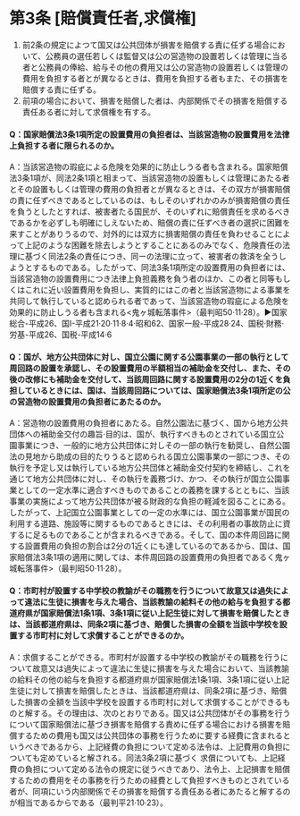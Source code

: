 # 第3条 [賠償責任者,求償権]

1. 前2条の規定によつて国又は公共団体が損害を賠償する責に任ずる場合において、公務員の選任若しくは監督又は公の営造物の設置若しくは管理に当る者と公務員の俸給、給与その他の費用又は公の営造物の設置若しくは管理の費用を負担する者とが異なるときは、費用を負担する者もまた、その損害を賠償する責に任ずる。
2. 前項の場合において、損害を賠償した者は、内部関係でその損害を賠償する責任ある者に対して求償権を有する。


#### Q：国家賠償法3条1項所定の設置費用の負担者は、当該営造物の設置費用を法律上負担する者に限られるのか。 

A：当該営造物の瑕疵による危険を効果的に防止しうる者も含まれる。国家賠償法3条1項が、同法2条1項と相まって、当該営造物の設置もしくは管理にあたる者とその設置もしくは管理の費用の負担者とが異なるときは、その双方が損害賠償の責に任ずべきであるとしているのは、もしそのいずれかのみが損害賠償の責任を負うとしたとすれば、被害者たる国民が、そのいずれに賠償責任を求めるべきであるかを必ずしも明確にしえないため、賠償の責に任ずべき者の選択に困難を来すことがありうるので、対外的には双方に損害賠償の責任を負わせることによって上記のような困難を除去しようとすることにあるのみでなく、危険責任の法理に基づく同法2条の責任につき、同ーの法理に立って、被害者の救済を全うしようとするものである。したがって、同法3条1項所定の設置費用の負担者には、当該営造物の設置費用につき法律上負担義務を負う者のほか、この者と同等もしくはこれに近い設置費用を負担し、実質的にはこの者と当該営造物による事業を共同して執行していると認められる者であって、当該営造物の瑕疵による危険を効果的に防止しうる者も含まれる<鬼ヶ城転落事件>（最判昭50·11·28）。▶国家総合-平成26、国I-平成21·20·11·8·4·昭和62、国家一般-平成28·24、国税·財務·労基-平成26、国税-平成14·6 

#### Q：国が、地方公共団体に対し、国立公園に関する公園事業の一部の執行として周回路の設置を承認し、その設置費用の半額相当の補助金を交付し、また、その後の改修にも補助金を交付して、当該周回路に関する設置費用の2分の1近くを負担しているときには、国は、当該周回路については、国家賠償法3条1項所定の公の営造物の設置費用の負担者にあたるのか。 

A：営造物の設置費用の負担者にあたる。自然公園法に基づく、国から地方公共団体への補助金交付の趣旨·目的は、国が、執行すべきものとされている国立公園事業につき、一般的に地方公共団体に対しその一部の執行を勧奨し、自然公園法の見地から助成の目的たりうると認められる国立公園事業の一部につき、その執行を予定し又は執行している地方公共団体と補助金交付契約を締結し、これを通じて地方公共団体に対し、その執行を義務づけ、かつ、その執行が国立公園事業としての一定水準に適合すべきものであることの義務を課するとともに、当該事業の実施によって地方公共団体が被る財政的な負担の軽減を図ることにある。したがって、上記国立公園事業としての一定の水準には、国立公園事業が国民の利用する道路、施設等に関するものであるときには、その利用者の事故防止に資するに足るものであることが含まれるべきである。そして、国の本件周回路に関する設置費用の負担の割合は2分の1近くにも達しているのであるから、国は、国家賠償法3条1項の適用に関しては、本件周回路の設置費用の負担者であるく鬼ヶ城転落事件>（最判昭50·11·28）。 

#### Q：市町村が設置する中学校の教諭がその職務を行うについて故意又は過失によって違法に生徒に損害を与えた場合、当該教諭の給料その他の給与を負担する都道府県が国家賠償法1条1項、3条1項に従い上記生徒に対して損害を賠償したときは、当該都道府県は、同条2項に基づき、賠償した損害の全額を当該中学校を設置する市町村に対して求償することができるのか。 

A：求償することができる。市町村が設置する中学校の教諭がその職務を行うについて故意又は過失によって違法に生徒に損害を与えた場合において、当該教諭の給料その他の給与を負担する都道府県が国家賠償法1条1項、3条1項に従い上記生徒に対して損害を賠償したときは、当該都道府県は、同条2項に基づき、賠償した損害の全額を当該中学校を設置する市町村に対して求償することができるものと解する。その理由は、次のとおりである。国又は公共団体がその事務を行うについて国家賠償法に基づき損害を賠償する責めに任ずる場合における損害を賠償するための費用も国又は公共団体の事務を行うために要する経費に含まれるというべきであるから、上記経費の負担について定める法令は、上記費用の負担についても定めていると解される。同法3条2項に基づく 求償についても、上記経費の負担について定める法令の規定に従うべきであり、法令上、上記損害を賠償するための費用をその事務を行うための経費として負担すべきものとされている者が、同項にいう内部関係でその損害を賠償する責任ある者にあたると解するのが相当であるからである（最判平21·10·23）。 
